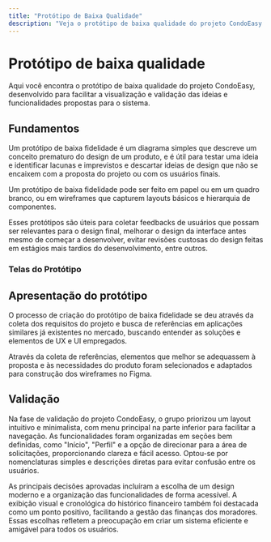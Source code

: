 ```yaml
---
title: "Protótipo de Baixa Qualidade"
description: "Veja o protótipo de baixa qualidade do projeto CondoEasy e entenda como ele foi desenvolvido e validado."
---
```



# Protótipo de baixa qualidade

Aqui você encontra o protótipo de baixa qualidade do projeto CondoEasy, desenvolvido para facilitar a visualização e validação das ideias e funcionalidades propostas para o sistema.

## Fundamentos

Um protótipo de baixa fidelidade é um diagrama simples que descreve um conceito prematuro do design de um produto, e é útil para testar uma ideia e identificar lacunas e imprevistos e descartar ideias de design que não se encaixem com a proposta do projeto ou com os usuários finais.

Um protótipo de baixa fidelidade pode ser feito em papel ou em um quadro branco, ou em wireframes que capturem layouts básicos e hierarquia de componentes.

Esses protótipos são úteis para coletar feedbacks de usuários que possam ser relevantes para o design final, melhorar o design da interface antes mesmo de começar a desenvolver, evitar revisões custosas do design feitas em estágios mais tardios do desenvolvimento, entre outros.

### Telas do Protótipo

<Lightbox src="/prototipo-baixa-qualidade.png" alt="Telas do Protótipo de Baixa Qualidade" /> 

## Apresentação do protótipo

O processo de criação do protótipo de baixa fidelidade se deu através da coleta dos requisitos do projeto e busca de referências em aplicações similares já existentes no mercado, buscando entender as soluções e elementos de UX e UI empregados.

Através da coleta de referências, elementos que melhor se adequassem à proposta e às necessidades do produto foram selecionados e adaptados para construção dos wireframes no Figma.

## Validação

Na fase de validação do projeto CondoEasy, o grupo priorizou um layout intuitivo e minimalista, com menu principal na parte inferior para facilitar a navegação. As funcionalidades foram organizadas em seções bem definidas, como "Início", "Perfil" e a opção de direcionar para a área de solicitações, proporcionando clareza e fácil acesso. Optou-se por nomenclaturas simples e descrições diretas para evitar confusão entre os usuários.

As principais decisões aprovadas incluíram a escolha de um design moderno e a organização das funcionalidades de forma acessível. A exibição visual e cronológica do histórico financeiro também foi destacada como um ponto positivo, facilitando a gestão das finanças dos moradores. Essas escolhas refletem a preocupação em criar um sistema eficiente e amigável para todos os usuários.
